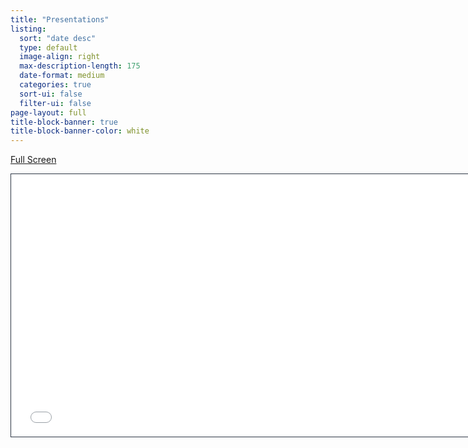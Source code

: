 ```yaml
---
title: "Presentations"
listing:
  sort: "date desc"
  type: default
  image-align: right
  max-description-length: 175
  date-format: medium
  categories: true
  sort-ui: false
  filter-ui: false
page-layout: full
title-block-banner: true
title-block-banner-color: white
---
```



[Full Screen](madrid.qmd)

```{=html}
<iframe class="slide-deck" src="madrid.html" height="420" width="750" style="border: 1px solid #2e3846;"></iframe>
```